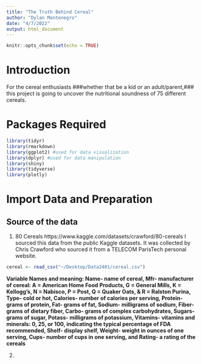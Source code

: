 ```yaml
---
title: "The Truth Behind Cereal"
author: "Dylan Montenegro"
date: "4/7/2022"
output: html_document
---
```


```r
knitr::opts_chunk$set(echo = TRUE)
```

# Introduction
For the cereal enthusiasts ###whether that be a kid or an adult/parent,### this project is going to uncover the nutritional soundness of 75 different cereals. 

# Packages Required
```r
library(tidyr)
library(rmarkdown)
library(ggplot2) #used for data visualization
library(dplyr) #used for data manipulation
library(shiny)
library(tidyverse)
library(plotly)
```

# Import Data and Preparation
## Source of the data
1) 80 Cereals https://www.kaggle.com/datasets/crawford/80-cereals I sourced this data from the public Kaggle datasets. It was collected by Chris Crawford who sourced it from a TELECOM ParisTech personal website.
```r
cereal <- read_csv("~/Desktop/Data2401/cereal.csv")
```
**Variable Names and meaning: Name- name of cereal, Mfr- manufacturer of cereal: A = American Home Food Products, G = General Mills, K = Kellogg's, N = Nabisco, P = Post, Q = Quaker Oats, & R = Ralston Purina, Type- cold or hot, Calories- number of calories per serving, Protein- grams of protein, Fat- grams of fat, Sodium- milligrams of sodium, Fiber- grams of dietary fiber, Carbo- grams of complex carbohydrates, Sugars- grams of sugar, Potass- milligrams of potassium, Vitamins- vitamins and minerals: 0, 25, or 100, indicating the typical percentage of FDA recommended, Shelf- display shelf, Weight- weight in ounces of one serving, Cups- number of cups in one serving, and Rating- a rating of the cereals**

2)
























